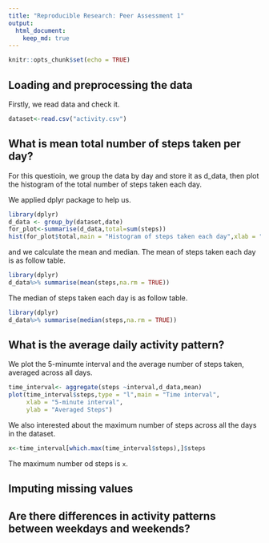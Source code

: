 ```yaml
---
title: "Reproducible Research: Peer Assessment 1"
output:
  html_document:
    keep_md: true
---
```

```r
knitr::opts_chunk$set(echo = TRUE)
```

## Loading and preprocessing the data

 Firstly, we read data and check it.
```r
dataset<-read.csv("activity.csv")
```

## What is mean total number of steps taken per day?

For this questioin, we group the data by day and store it as d_data, then plot the histogram of the total number of steps taken each day.  

We applied dplyr package to help us.
```r
library(dplyr)
d_data <- group_by(dataset,date)
for_plot<-summarise(d_data,total=sum(steps))
hist(for_plot$total,main = "Histogram of steps taken each day",xlab = "sum of steps")
```
and we calculate the mean and median. 
The mean of steps taken each day is as follow table. 
```r
library(dplyr)
d_data%>% summarise(mean(steps,na.rm = TRUE))
```
The median of steps taken each day is as follow table. 
```r
library(dplyr)
d_data%>% summarise(median(steps,na.rm = TRUE))
```

## What is the average daily activity pattern?

We plot the 5-minumte interval and the average number of steps taken, averaged across all days.
```r
time_interval<- aggregate(steps ~interval,d_data,mean)
plot(time_interval$steps,type = "l",main = "Time interval",
     xlab = "5-minute interval",
     ylab = "Averaged Steps")
```
We also interested about the maximum number of steps across all the days in the dataset. 
```r
x<-time_interval[which.max(time_interval$steps),]$steps

```
The maximum number od steps is `x`.


## Imputing missing values



## Are there differences in activity patterns between weekdays and weekends?
